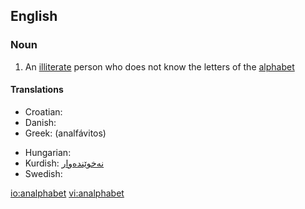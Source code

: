==English==

===Noun===
{{en-noun}}

# An [[illiterate]] person who does not know the letters of the [[alphabet]]

====Translations====
{{trans-top|illiterate}}
* Croatian: {{t-|hr|analfabet|m}}
* Danish: {{t+|da|analfabet|c}}
* Greek: {{t+|el|αναλφάβητος}} (analfávitos)
{{trans-mid}}
* Hungarian: {{t+|hu|analfabéta}}
* Kurdish: [[نه‌خوێنده‌وار]]
* Swedish: {{t+|sv|analfabet|c}}
{{trans-bottom}}

[[io:analphabet]]
[[vi:analphabet]]